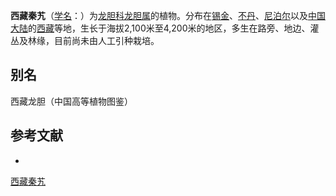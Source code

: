 {{Speciesbox
| name = 西藏秦艽
| status = 
| status_system = 
| image =
| genus = Gentiana
| species = tibetica
| authority = King ex Hook. f.
}}

'''西藏秦艽'''（[[学名|学名]]：{{lang|la|''Gentiana tibetica''}}）为[[龙胆科|龙胆科]][[龙胆属|龙胆属]]的植物。分布在[[锡金|锡金]]、[[不丹|不丹]]、[[尼泊尔|尼泊尔]]以及[[中国大陆|中国大陆]]的[[西藏|西藏]]等地，生长于海拔2,100米至4,200米的地区，多生在路旁、地边、灌丛及林缘，目前尚未由人工引种栽培。

== 别名 ==
西藏龙胆（中国高等植物图鉴）

== 参考文献 ==
<div class="references-small">
* {{cite web| url =http://www.bioinfo.cn/db05/KmzwSpecies.php?action=view&id=8621| title =西藏秦艽| work =《中国高等植物数据库全库》| publisher =中国科学院微生物研究所| author =昆明植物研究所| accessdate =2009-02-24| deadurl =yes| archiveurl =https://web.archive.org/web/20160305080319/http://www.bioinfo.cn/db05/KmzwSpecies.php?action=view&id=8621| archivedate =2016-03-05| df =}}
</div>
{{Taxonbar|from=Q15227430}}

[[Category:龙胆属|西藏秦艽]]


{{植物小作品}}